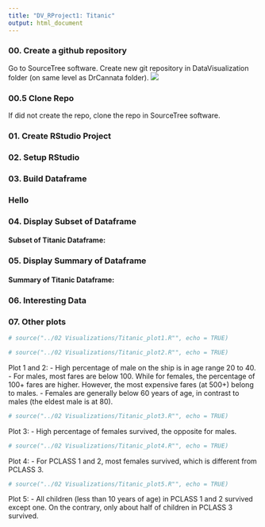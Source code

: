 ```yaml
---
title: "DV_RProject1: Titanic"
output: html_document
---
```


### 00. Create a github repository
Go to SourceTree software. Create new git repository in DataVisualization folder (on same level as DrCannata folder).
![](./creategit00.png)

### 00.5 Clone Repo
If did not create the repo, clone the repo in SourceTree software.

### 01. Create RStudio Project

### 02. Setup RStudio 

### 03. Build Dataframe

### Hello
### 04. Display Subset of Dataframe

#### Subset of Titanic Dataframe:

### 05. Display Summary of Dataframe

#### Summary of Titanic Dataframe:

### 06. Interesting Data

### 07. Other plots
```r
# source("../02 Visualizations/Titanic_plot1.R"", echo = TRUE)
```

```r
# source("../02 Visualizations/Titanic_plot2.R"", echo = TRUE)
```

Plot 1 and 2: 
- High percentage of male on the ship is in age range 20 to 40.
- For males, most fares are below 100. While for females, the percentage of 100+ fares are higher. However, the most expensive fares (at 500+) belong to males.
- Females are generally below 60 years of age, in contrast to males (the eldest male is at 80).


```r
# source("../02 Visualizations/Titanic_plot3.R"", echo = TRUE)
```

Plot 3:
- High percentage of females survived, the opposite for males.


```r
# source("../02 Visualizations/Titanic_plot4.R"", echo = TRUE)
```

Plot 4:
- For PCLASS 1 and 2, most females survived, which is different from PCLASS 3.


```r
# source("../02 Visualizations/Titanic_plot5.R"", echo = TRUE)
```

Plot 5:
- All children (less than 10 years of age) in PCLASS 1 and 2 survived except one. On the contrary, only about half of children in PCLASS 3 survived.
